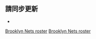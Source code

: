 <noinclude>{{noteTA|G1=NBA}}</noinclude>{{NBA roster header|team=布鲁克林篮网}} 

{{player2 | num = 21 | first = 拉玛库斯 | last = 阿尔德里奇 | pos = F/C | ft = 6 | in = 11 | lbs = 250 | school = Texas | DOB = 1985–07–19 }}
{{player2 | num = 1 | first = 布鲁斯 | last = 布朗 | pos = G/F | ft = 6 | in = 4 | lbs = 202 | school = Miami (FL) | DOB = 1996–08–15 }}
{{player2 | num = 33 | first =  尼古拉斯 | last = 克拉克斯頓| pos = F/C | ft = 6 | in = 11 | lbs = 215 | school = Georgia | DOB = 1999–04–17 }}
{{player2 | num = 30 | first = 薩夫 | last = 居里 | pos = G | ft = 6 | in = 2 | lbs = 185 | school = Duke | DOB = 1990–08–23 }}
{{player2 | num = 9 | first = 戈倫 | last = 卓吉奇 | pos = G | ft = 6 | in = 3 | lbs = 190 | from = {{link-sl|盧布爾雅那奧林匹亞籃球俱樂部|Košarkarski klub Olimpija|盧布爾雅那奧林匹亞}} | DOB = 1986–05–06 }}
{{player2 | num = 0 | first = 安德烈 | last = 卓蒙德 | pos = C | ft = 6 | in = 10 | lbs = 279 | school = Connecticut | DOB = 1993–08–10 }}
{{player2 | num = 6 | redlink = 小大衛·杜克 | englink = David Duke Jr. | pos = G | ft = 6 | in = 4 | lbs = 204 | school = Providence | DOB = 1999–10–13 | note = TW}}
{{player2 | num =  7 | first = 凱文 | last = 杜蘭特 | pos = F | ft = 6 | in = 10 | lbs = 240 | school = Texas |DOB = 1988–09–29 }}
{{player2 | num = 14 | redlink = 凱斯勒·愛德華茲 | englink = Kessler Edwards | pos = F | ft = 6 | in = 7 | lbs = 203 | school = Pepperdine | DOB = 2000–08–09 | note = TW}}
{{player2 | num = 2 | first = 布莱克 | last = 格里芬 | pos = F  | ft = 6 | in = 9 | lbs =250 | school = Oklahoma | DOB = 1989–03–16}}
{{player2 | num = 12 | first = 喬 | last = 哈里斯 | pos = G/F | ft = 6 | in = 6 | lbs = 220 | school = Virginia | DOB = 1991–09–07 | inj = yes }}
{{player2 | num = 11 | first = 凯里| last = 欧文 | pos = G | ft = 6 | in = 2 | lbs = 195 | school = Duke | DOB = 1992–03–23 }}
{{player2 | num = 16 | first = 詹姆斯 | last = 约翰逊 | pos = F | ft = 6 | in = 7 | lbs = 240 | school = Wake Forest | DOB = 1987–02–20 }}
{{player2 | num = 8 | first = 帕特里克 | last = 米尔斯 | pos = G | ft = 6 | in = 0 | lbs = 180 | school = Saint Mary's | DOB = 1988–08–11 }}
{{player2 | num = 20 | redlink = 戴羅恩·夏普 | englink = Day'Ron Sharpe | pos = F | ft = 6 | in = 9 | lbs = 265 | school = North Carolina | DOB = 2001–11–06 }}
{{player2 | num = 10 | first = 賓 | last = 施蒙斯 | pos = G/F | ft = 6 | in = 11 | lbs = 240 | school = LSU | DOB = 1996–07–20 | inj = yes }}
{{player2 | num = 24 | first = 卡梅伦 | last = 托马斯 | pos = G | ft = 6 | in = 3 | lbs = 210 | school = LSU | DOB = 2001–10–13 }} 

{{NBA roster footer
| head_coach =
* [[史蒂夫·纳什]]
| asst_coach =
* {{link-en|萊恩·弗爾漢-凱利|Ryan Forehan-Kelly}}
* [[亚当·哈灵顿]]
* [[罗耶尔·埃维]]
* {{link-en|布萊恩·克夫|Brian Keefe}}
* {{link-en|喬丹·奧特|Jordan Ott}}
* [[蒂亚戈·斯普利特]]
* {{link-en|大衛·范特爾浦|David Vanterpool}}
* [[雅克·沃恩]]
| otherlegend = '''(GL)''' On [[NBA G League#Player allocations|assignment]] to G League affiliate
| otherlegend2 = '''(TW)''' Two-way affiliate player
| roster_url = http://www.nba.com/nets/roster/
| transaction_url = http://basketball.realgm.com/nba/teams/Brooklyn-Nets/38/Transaction_History
| accessdate = 2022−02−22}}<noinclude>

== 請同步更新 ==
*{{tl|布鲁克林篮网现时球员名单}}

[[Category:NBA球員名單導航模板|Brooklyn Nets roster]]
[[Category:布魯克林籃網|Brooklyn Nets roster]]
</noinclude>